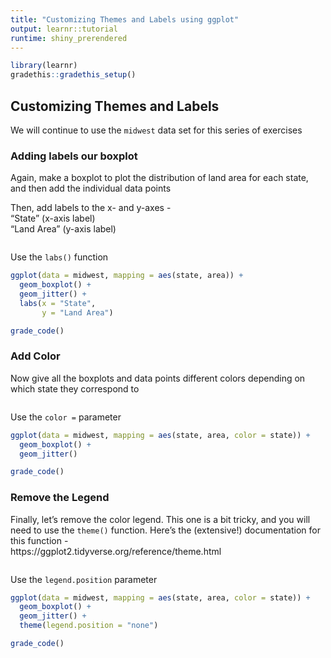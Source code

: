 ```yaml
---
title: "Customizing Themes and Labels using ggplot"
output: learnr::tutorial
runtime: shiny_prerendered
---
```

```r
library(learnr)
gradethis::gradethis_setup()
```
## Customizing Themes and Labels

We will continue to use the `midwest` data set for this series of exercises

### Adding labels our boxplot

Again, make a boxplot to plot the distribution of land area for each state, and then add the individual data points  

Then, add labels to the x- and y-axes -  
"State" (x-axis label)  
"Land Area" (y-axis label)  

```r

```

<div id="boxplot-label-hint">
Use the `labs()` function
</div>

```r
ggplot(data = midwest, mapping = aes(state, area)) +
  geom_boxplot() +
  geom_jitter() +
  labs(x = "State",
       y = "Land Area")
```

```r
grade_code()
```

### Add Color 

Now give all the boxplots and data points different colors depending on which state they correspond to  

```r

```

<div id="boxplot-color-hint">
Use the `color =` parameter
</div>

```r
ggplot(data = midwest, mapping = aes(state, area, color = state)) +
  geom_boxplot() +
  geom_jitter()
```

```r
grade_code()
```

### Remove the Legend

Finally, let's remove the color legend. This one is a bit tricky, and you will need to use the `theme()` function. Here's the (extensive!) documentation for this function -  
https://ggplot2.tidyverse.org/reference/theme.html

```r

```

<div id="remove-legend-hint">
Use the `legend.position` parameter
</div>

```r
ggplot(data = midwest, mapping = aes(state, area, color = state)) +
  geom_boxplot() +
  geom_jitter() +
  theme(legend.position = "none")
```

```r
grade_code()
```